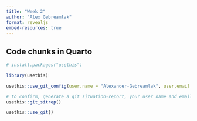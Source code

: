 ```yaml
---
title: "Week 2"
author: "Alex Gebreamlak"
format: revealjs
embed-resources: true
---
```



## Code chunks in Quarto

```r
# install.packages("usethis")
```


```r
library(usethis) 

usethis::use_git_config(user.name = "Alexander-Gebreamlak", user.email = "alex.gebreamlak@mail.utoronto.ca")

# to confirm, generate a git situation-report, your user name and email should appear under Git config (global)
usethis::git_sitrep()
```


```r
usethis::use_git()
```


